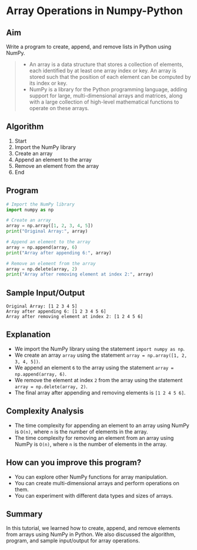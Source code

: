 # Array Operations in Numpy-Python

## Aim

Write a program to create, append, and remove lists in Python using NumPy.

> * An array is a data structure that stores a collection of elements, each identified by at least one array index or key. An array is stored such that the position of each element can be computed by its index or key.
> * NumPy is a library for the Python programming language, adding support for large, multi-dimensional arrays and matrices, along with a large collection of high-level mathematical functions to operate on these arrays.


## Algorithm

1. Start
2. Import the NumPy library
3. Create an array
4. Append an element to the array
5. Remove an element from the array
6. End

## Program

```python filename="array_operations.py" copy showLineNumbers
# Import the NumPy library
import numpy as np

# Create an array
array = np.array([1, 2, 3, 4, 5])
print("Original Array:", array)

# Append an element to the array
array = np.append(array, 6)
print("Array after appending 6:", array)

# Remove an element from the array
array = np.delete(array, 2)
print("Array after removing element at index 2:", array)
```

## Sample Input/Output

```plaintext
Original Array: [1 2 3 4 5]
Array after appending 6: [1 2 3 4 5 6]
Array after removing element at index 2: [1 2 4 5 6]
```

## Explanation

* We import the NumPy library using the statement `import numpy as np`.
* We create an array `array` using the statement `array = np.array([1, 2, 3, 4, 5])`.
* We append an element `6` to the array using the statement `array = np.append(array, 6)`.
* We remove the element at index `2` from the array using the statement `array = np.delete(array, 2)`.
* The final array after appending and removing elements is `[1 2 4 5 6]`.

## Complexity Analysis

* The time complexity for appending an element to an array using NumPy is `O(n)`, where `n` is the number of elements in the array.
* The time complexity for removing an element from an array using NumPy is `O(n)`, where `n` is the number of elements in the array.

## How can you improve this program?

* You can explore other NumPy functions for array manipulation.
* You can create multi-dimensional arrays and perform operations on them.
* You can experiment with different data types and sizes of arrays.

## Summary

In this tutorial, we learned how to create, append, and remove elements from arrays using NumPy in Python. We also discussed the algorithm, program, and sample input/output for array operations.
